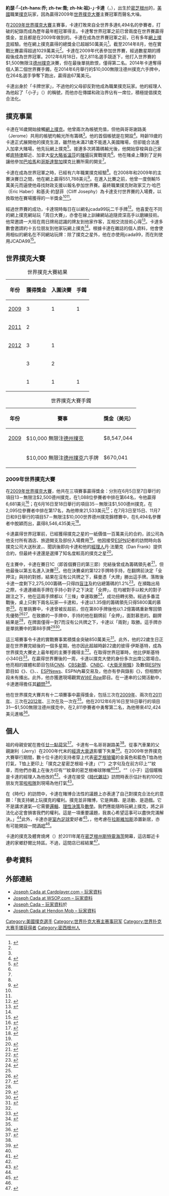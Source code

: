 {{noteTA
|1=zh-hans:乔; zh-hant:喬; zh-hk:祖
|2=zh-hans:杰夫; zh-hant:傑夫; zh-hk:謝夫
|3=zh-hans:摩托; zh-hant:摩托; zh-hk:摩打
|4=zh-hans:杰洛米; zh-hant:傑羅米; zh-hk:謝路美
|5=zh-hans:杰利; zh-hant:傑瑞; zh-hk:謝利
|6=zh-hans:密歇根; zh-hant:密西根; zh-hk:密芝根
|7=zh-hans:戈登; zh-hant:戈登; zh-hk:哥頓
|8=zh-hans:菲利普斯; zh-hant:菲力普斯; zh-hk:菲臘斯}}
{{Infobox poker player
|firstname=Joe  
|lastname=Cada<br>卡達
|nickname=jcada99 （網名）、<br>小子（''The Kid''）
|image=JoeCada.jpg
|caption=卡達贏得2009年世界撲克系列賽主賽冠軍。
|hometown=[[密芝根州|密芝根州]]舒爾比特設鎮區
|birth_date = {{birth date and age|1987|11|18}}
|birth_place =
|wsop bracelet count=2
|wsop final tables=5
|wsop money finishes=12
|wsop main event best finish rank=冠軍
|wsop main event best finish year=2009
|multi-year wsop winner=
|ept titles=沒有
|ept final tables=沒有
|ept money finishes=1
|last updated=2014年7月15日
}}

'''約瑟·「-{zh-hans:乔; zh-tw:喬; zh-hk:祖}-」·卡達'''（{{lang-en|Joseph "Joe" Cada}}，{{bd|1987年|11月18日}}），出生於[[密芝根州|密芝根州]]的{{link-en|舒爾比特設鎮區|Shelby Charter Township, Michigan}}，[[美國|美國]]職業[[撲克|撲克]]玩家，因為贏得2009年[[世界撲克大賽|世界撲克大賽]]主賽冠軍而聲名大噪。

在[[2009年世界撲克大賽|2009年世界撲克大賽]]主賽事，卡達打敗來自全世界多達6,494名的參賽者，打破{{link-en|彼得·伊斯基特|Peter Eastgate}}的紀錄而成為歷年最年輕冠軍得主。卡達奪世界冠軍之前已曾兩度在世界賽贏得獎金，並且都是在2009年做到的。卡達在成為世界賽冠軍之前，已有多年[[網上撲克|網上撲克]]經驗。他在網上撲克贏得的總獎金已超越50萬美元<ref>{{Cite web |url=http://www.pocketfives.com/profiles/jcada99 |title=Pocketfives.com: 約瑟·卡達資料 |access-date=2015-04-23 |archive-url=https://web.archive.org/web/20100620033417/http://www.pocketfives.com/profiles/jcada99/ |archive-date=2010-06-20 |dead-url=yes }}</ref>。截至2014年8月，他在實戰比賽贏得超過1029萬美元<ref name=JCthm/>。卡達在2009年代表{{link-en|撲克之星團隊|Team PokerStars}}參加世界賽，經過數星期的搏殺後成為世界冠軍。2012年6月18日，在2,811名選手競逐下，他打入世界賽的$1,500無限注[[德州撲克|德州撲克]]決賽，但在最後單挑飲恨，僅得第二名。2014年卡達奪得個人第二個世界賽手鐲，在2014年6月舉行的$10,000無限注德州撲克六手牌中，在264名選手爭奪下跑出，贏得逾67萬美元。

卡達出身於「卡牌世家」，不過他的父母卻反對他成為職業撲克玩家。他的經理人為他起了「小子」（{{lang|en|The Kid}}）的稱號，而他亦在傳媒和政治界佔有一席位，積極提倡撲克合法化。

== 撲克事業 ==
卡達在16歲開始接觸[[網上撲克|網上撲克]]。他曾兩次為帳號充值，但他與哥哥謝路美（Jerome）共用的帳號均輸光所有籌碼<ref name=Sir/>。他的首個帳號是在{{link-en|PartyPoker|PartyPoker}}開設<ref>{{cite web|url=http://www.bluffmagazine.com/magazine/The-November-Nine-Viewer%27s-Guide-Bluff-Staff-1801.htm|title=The November Nine Viewer's Guide|accessdate=2009-11-11|date=September 2009|work={{link-en|Bluff Magazine|Bluff Magazine}}|deadurl=yes|archiveurl=https://web.archive.org/web/20091101053238/http://www.bluffmagazine.com/magazine/The-November-Nine-Viewer%27s-Guide-Bluff-Staff-1801.htm|archivedate=2009-11-01}}</ref>。時齡19歲的卡達正式展開他的撲克生涯，雖然他未滿21歲不能進入美國賭場，但卻能合法進入加拿大賭場，他先玩網上撲克<ref name=Lfarieatp>{{cite web|url=http://docs.newsbank.com/openurl?ctx_ver=z39.88-2004&rft_id=info:sid/iw.newsbank.com:NewsBank:USTB&rft_val_format=info:ofi/fmt:kev:mtx:ctx&rft_dat=12BE5ACAF7B035D8&svc_dat=InfoWeb:aggregated5&req_dat=0D0CB579A3BDA420|title=Long-shot finalists are richer in experience and their pockets|accessdate=2009-11-12|date=2009-11-09|work=[[今日美國|今日美國]]|author=Mihoces, Gary|page=7C}}</ref>。接連多次將籌碼輸光後，他開始穿梭與自己家鄉[[底特律|底特律]]鄰近、加拿大[[溫莎_(安大略省)|安大略省溫莎]]的[[賭場|賭場]]玩實戰撲克<ref name=Sir/>。他在賭桌上賺到了足夠讓他參加[[巴哈馬|巴哈馬]]和[[哥斯達黎加|哥斯達黎加]]撲克比賽所需的開支<ref name=Lfarieatp/>。

卡達在成為世界冠軍之時，已經有六年職業撲克經驗<ref name=JCPNC/>。在2008年和2009年的主賽決賽日之間，他在網上贏得551,788美元<ref name=GHAH>{{cite web|url=http://docs.newsbank.com/openurl?ctx_ver=z39.88-2004&rft_id=info:sid/iw.newsbank.com:NewsBank:DTNB&rft_val_format=info:ofi/fmt:kev:mtx:ctx&rft_dat=12BC61402F8A6900&svc_dat=InfoWeb:aggregated5&req_dat=0D0CB579A3BDA420|title=Give Him A Hand|accessdate=2009-11-12|date=2009-11-04|work={{link-en|底特律新聞|Detroit News}}|author=Twentyman, Tim|page=1B}}</ref>。在進入比賽之前，他曾一度倒輸15萬美元而逼使他尋找財政支援以報名參加世界賽。最終職業撲克財政家艾力·哈巴（Eric Haber）和基夫·約瑟菲（Cliff Josephy）為卡達支付世界賽的入場費，以換取他在賽場獲得的一半獎金<ref name=GHAH/><ref name=2wWSoP$M/>。

經過世界賽的成功，卡達現時每日在{{link-en|撲克之星|PokerStars}}以網名jcada99玩二千手牌<ref name="newsbank">{{cite web|url=http://docs.newsbank.com/openurl?ctx_ver=z39.88-2004&rft_id=info:sid/iw.newsbank.com:NewsBank:SBUB&rft_val_format=info:ofi/fmt:kev:mtx:ctx&rft_dat=12BA636548C8A070&svc_dat=InfoWeb:aggregated5&req_dat=0D0CB579A3BDA420|title=One of a kind – Utica High grad makes way onto poker's biggest stage|accessdate=2009-11-11|date=2009-07-29|work=Shelby-Utica News|author=Davis, Christian|pages=12A, 14A}}</ref>。他喜愛在不同的網上撲克網站玩「周日大賽」，亦會在線上訓練網站追隨資深高手以磨練技術。他常邀請一大班在周日牌局認識的牌友到他家作客，互相交流技術心得<ref name=TKrtmh>{{cite web|url=http://sports.espn.go.com/espn/poker/columns/story?columnist=feldman_andrew&id=4588287|title="The Kid" ready to make history|accessdate=2010-02-08|date=2009-10-24|publisher=[[ESPN|ESPN]]|author=Feldman, Andrew|archive-date=2014-04-09|archive-url=https://web.archive.org/web/20140409082924/http://sports.espn.go.com/espn/poker/columns/story?columnist=feldman_andrew&id=4588287|dead-url=no}}</ref>。卡達多數會邀請約十五位朋友到他家玩網上撲克<ref name=GHAH/>。根據卡達在''{{link-en|CardPlayer|CardPlayer}}''雜誌的個人資料，他會使用相似的網名在不同網站玩牌：除了撲克之星外，他在{{link-en|Full Tilt Poker|Full Tilt Poker}}亦使用jcada99，而在{{link-en|Absolute Poker}}則使用JCADA99<ref>{{cite web|url=http://www.cardplayer.com/poker-players/123919-joseph-cada|title=Joseph Cada: Overview|accessdate=2010-02-08|work=CardPlayer|archive-date=2021-01-17|archive-url=https://web.archive.org/web/20210117190539/https://www.cardplayer.com/poker-players/123919-joseph-cada|dead-url=no}}</ref>。

==世界撲克大賽==

{| class="wikitable"
|-
|+ 世界撲克大賽結果
|-
!年份
!獲得獎金
!入圍決賽
!手鐲
|-
|[[2009年世界撲克大賽|2009]]
|3
|1
|1
|-
|[[2011年世界撲克大賽|2011]]
|2
|
|
|-
|[[2012年世界撲克大賽|2012]]
|3
|1
|
|-
|{{link-en|2013年世界撲克大賽|2013 WSOP|2013}}
|3
|2
|
|-
|{{link-en|2014年世界撲克大賽|2014 WSOP|2014}}
|1
|1
|1
|}

{| class="wikitable"
|-
|+ 世界撲克大賽手鐲
|-
!年份
!賽事
!獎金（美元）
|-
|[[2009年世界撲克大賽|2009]]
|$10,000 無限注[[德州撲克|德州撲克]]
|$8,547,044
|-
|{{link-en|2014年世界撲克大賽|2014 WSOP|2014}}
|$10,000 無限注[[德州撲克|德州撲克]]六手牌
|$670,041
|}

===2009年世界撲克大賽===
在[[2009年世界撲克大賽|2009年世界撲克大賽]]，他共在三項賽事贏得獎金：分別在6月5日至7日舉行的項目13－無限注$2,500德州撲克，在1,088位參賽者中排在第64名，令他贏得6,681美元<ref>{{cite web|url=http://www.wsop.com/tourney/tournament-results.asp?tid=7238&grid=607|title=40th Annual WSOP No-Limit Holdem (Event 13)|accessdate=2009-11-11|date=2009-06-07|publisher=Harrah's License Company, LLC.|archive-date=2009-11-14|archive-url=https://web.archive.org/web/20091114095620/http://www.wsop.com/tourney/tournament-results.asp?tid=7238&grid=607|dead-url=no}}</ref>；在6月16日至18日舉行的項目35－無限注$1,500德州撲克，在2,095位參賽者中排在第17名，為他帶來21,533美元<ref>{{cite web|url=http://www.wsop.com/tourney/tournament-results.asp?tid=7259&grid=607|title=40th Annual WSOP No-Limit Holdem (Event 34)|accessdate=2009-11-11|date=2009-06-18|publisher=Harrah's License Company, LLC.|archive-date=2009-11-16|archive-url=https://web.archive.org/web/20091116125419/http://www.wsop.com/tourney/tournament-results.asp?tid=7259&grid=607|dead-url=no}}</ref>；在7月3日至15日、11月7日和9日舉行的項目57－無限注$10,000世界德州撲克錦標賽中，在6,494名參賽者中脫穎而出，贏得8,546,435美元<ref>{{cite web|url=http://www.wsop.com/tourney/tournament-results.asp?tid=7283&grid=607|title=40th Annual WSOP World Championship NL Texas Hold'em (Event 57)-Results|accessdate=2009-11-11|date=2009-11-09|publisher=Harrah's License Company, LLC.|archive-date=2010-04-04|archive-url=https://web.archive.org/web/20100404034107/http://www.wsop.com/tourney/tournament-results.asp?grid=607&tid=7283|dead-url=no}}</ref>。

卡達贏得世界冠軍前，已經獲得撲克之星的一紙價值一百萬美元的合約，該公司為他支付所有酒店、旅遊開支及部份入場費用<ref name=GHAH/>。他因接受[[ESPN|ESPN]]記者{{link-en|菲爾·哥頓|Phil Gordon}}的訪問時向各撲克公司大送秋波，{{link-en|UltimateBet|UltimateBet}}、{{link-en|PokerHost|PokerHost}}聞訊後即向卡達和他的[[經理人|經理人]]丹·法蘭克（Dan Frank）提供合約，但最終卡達還是選擇了知名度較高的撲克之星<ref>{{cite web|url=http://www.pokernewsdaily.com/joe-cada-turns-down-pokerhost-ultimate-bet-to-sign-with-pokerstars-4561/|title=Joe Cada Turns Down PokerHost, Ultimate Bet to Sign with PokerStars|accessdate=2010-02-08|date=2009-08-29|work={{link-en|Poker News Daily|Poker News Daily}}|author=Cypra, Dan|archive-url=https://web.archive.org/web/20110927164136/http://www.pokernewsdaily.com/joe-cada-turns-down-pokerhost-ultimate-bet-to-sign-with-pokerstars-4561/|archive-date=2011-09-27|dead-url=yes}}</ref>。

在主賽中，卡達在賽日1C（即首個賽日的第三節）完結後曾成為籌碼領先者<ref name=JCPPP>{{cite web|url=http://www.pokernewsdaily.com/joe-cada-poker-player-profile-3437/|title=Joe Cada – Poker 玩家資料|accessdate=2010-02-08|date=2009-11-05|work={{link-en|Poker News Daily|Poker News Daily}}|author=Cypra, Dan|archive-date=2021-01-26|archive-url=https://web.archive.org/web/20210126015508/https://www.pokernewsdaily.com/joe-cada-poker-player-profile-3437/|dead-url=no}}</ref>，但他最後以第五名進入決賽<ref>{{cite web|url=http://www.cardplayer.com/poker-news/7928-wsop-main-event-episode-crowns-winner-tonight-on-espn|title=WSOP Main Event Episode Crowns Winner Tonight on ESPN Tune In at 9 P.M. ET|accessdate=2009-11-11|date=2009-11-10|work={{link-en|CardPlayer|CardPlayer}}|author=Arnett, Kristy|archive-date=2019-09-17|archive-url=https://web.archive.org/web/20190917145739/https://www.cardplayer.com/poker-news/7928-wsop-main-event-episode-crowns-winner-tonight-on-espn|dead-url=no}}</ref>。他在決賽桌的第122手牌時手持{{cards|Ad|Jc}}，在翻牌前決定「全押注」與持{{cards|Ac|Kh}}的{{link-en|謝夫·蘇曼|Jeff Shulman}}對撼，結果在沒有公共牌之下，蘇曼憑「大牌」勝出這手牌。落敗後卡達一度剩下2,275,000籌碼—只得四[[盲注|盲注]]及約佔總籌碼的1.2%<ref>{{cite web|url=http://www.wsop.com/tourney/updates.asp?tid=7283&grid=607&dayof=1218&curpage=10|title=2009 40th Annual WSOP – World Championship NL Texas Hold'em (Event 57)|date=2009-11-07|publisher=The official site of the WSOP, WSOP.com|accessdate=2009-11-18|archive-date=2009-11-11|archive-url=https://web.archive.org/web/20091111084027/http://www.wsop.com/tourney/updates.asp?tid=7283&grid=607&dayof=1218&curpage=10|dead-url=no}}</ref>。在瀕臨出局之際，卡達連續兩手牌在手持小對子之下決定「全押」，在均被對手以較大的對子跟注之下，他在這兩手牌都以「三條」幸運取勝<ref>{{cite web|url=http://pokerworks.com/poker-news/2009/11/08/2009-wsop-main-event-down-to-two-cada-and-moon.html|title=2009 WSOP Main Event Final Table: Moon and Cada Set for Final Showdown|accessdate=2010-05-02|date=2009-11-08|archive-url=https://web.archive.org/web/20100306170958/http://pokerworks.com/poker-news/2009/11/08/2009-wsop-main-event-down-to-two-cada-and-moon.html|archive-date=2010-03-06|dead-url=yes}}</ref>，成功扭轉劣勢。經過多番混戰後，桌上只剩下兩名玩家—卡達和{{link-en|達爾文·慕恩|Darvin Moon}}，卡達以1.35億的籌碼領先只得5800萬的慕恩<ref name=JCPPP/>。在單挑賽中，卡達曾被反超前，但在第80手牌後他以1.2億籌碼重新奪回領先優勢<ref name="last hand">{{cite web|url=http://www.wsop.com/tourney/updates.asp?rr=3&grid=607&tid=7283|title=40th Annual WSOP World Championship NL Texas Hold'em (Event 57)-Tournament Updates|accessdate=2009-11-11|date=2009-11-09|publisher=Harrah's License Company, LLC.|archive-date=2009-11-04|archive-url=https://web.archive.org/web/20091104021041/http://wsop.com/tourney/updates.asp?rr=3&grid=607&tid=7283|dead-url=no}}</ref><ref>{{cite web|url=http://sports.espn.go.com/espn/poker/columns/story?columnist=feldman_andrew&id=4643459|title=Joe Cada cashes in|accessdate=2010-02-08|date=2009-11-11|publisher=[[ESPN|ESPN]]|author=Feldman, Andrew|archive-date=2015-04-02|archive-url=https://web.archive.org/web/20150402164008/http://sports.espn.go.com/espn/poker/columns/story?columnist=feldman_andrew&id=4643459|dead-url=no}}</ref>。在致勝的一手牌中，手持{{cards|9c|9d}}的他在翻牌前「全押」，面對慕恩的{{cards|Qd|Jd}}。翻牌結果是{{cards|8c|2C|7s|Kh|7c}}<ref name="last hand" />，在牌面僅得一對7而沒有公共牌之下，卡達以「兩對」取勝。這手牌亦是單挑賽中的第88手牌<ref>{{cite web|url=http://news.bluffmagazine.com/wsop-joe-cada-wins-2009-wsop-main-event-7954/|title=WSOP: Joe Cada Wins 2009 WSOP Main Event|accessdate=2009-11-11|date=2009-11-10|work={{link-en|Bluff Magazine|Bluff Magazine}}|author=Bradley, Lance|deadurl=yes|archiveurl=https://web.archive.org/web/20110708074822/http://news.bluffmagazine.com/wsop-joe-cada-wins-2009-wsop-main-event-7954/|archivedate=2011-07-08}}</ref><ref>{{cite web|url=http://www.cardplayer.com/poker-news/7925-joseph-cada-wins-2009-world-series-of-poker-main-event|title=Joseph Cada Wins 2009WSOP Main Event: Cada Earns $8,546,435, Moon Takes Home $5,182,601|accessdate=2009-11-11|date=2009-11-10|work={{link-en|CardPlayer|CardPlayer}}|author=Rodriguez, Julio|archive-date=2021-04-10|archive-url=https://web.archive.org/web/20210410191347/https://www.cardplayer.com/poker-news/7925-joseph-cada-wins-2009-world-series-of-poker-main-event|dead-url=no}}</ref>。

這三場賽事令卡達的實戰賽事累積獎金突破850萬美元<ref name=JCthm>{{cite web|url=http://pokerdb.thehendonmob.com/player.php?a=s&n=129427|title=Joe Cada|accessdate=2009-11-11|publisher=TheHendonMob.com|archive-url=https://web.archive.org/web/20091117085059/http://pokerdb.thehendonmob.com/player.php?a=s&n=129427|archive-date=2009-11-17|dead-url=yes}}</ref>。此外，他的22歲生日正是在世界賽完結後的一個多星期，他亦因此超越時齡22歲的彼得·伊斯基特，成為世界撲克大賽史上最年輕的主賽手鐲得主<ref name=JCPNC/>。在取得世界冠軍時，他比伊斯基特小340日<ref>{{cite web|url=http://docs.newsbank.com/openurl?ctx_ver=z39.88-2004&rft_id=info:sid/iw.newsbank.com:NewsBank:NWDB&rft_val_format=info:ofi/fmt:kev:mtx:ctx&rft_dat=12BDF817DE6E67C0&svc_dat=InfoWeb:aggregated5&req_dat=0D0CB579A3BDA420|title=Briefs|accessdate=2009-11-12|date=2009-11-09|page=A41|work=[[Newsday|Newsday]]}}</ref>。在贏得世界賽後的一周，卡達以撲克大使的身份多次出席公眾場合。他亮相的媒體和節目包括[[CNN|CNN]]、[[CBS新聞|CBS新聞]]、[[CNBC|CNBC]]、《[[大衛牙擦騷|大衛牙擦騷]]》及數個[[ESPN|ESPN]]節目如《{{link-en|第一炮|ESPN First Take}}》、《{{link-en|范佩特騷|The Scott Van Pelt Show}}》、{{link-en|ESPNU|ESPNU}}、[[ESPNews|ESPNews]]、ESPN內幕交易及{{link-en|ESPN.com|ESPN.com}}，他亦有參與錄影《{{link-en|體育中心|SportsCenter}}》，但相關片段未有播出。此外，他亦獲邀現場觀賞''[[WWE_Raw|WWE Raw]]''節目。在一連串的公開活動中，卡達邀得{{link-en|丹尼士·菲臘斯|Dennis Phillips (poker player)}}擔任其[[顧問|顧問]]<ref>{{cite web|url=http://sports.espn.go.com/espn/poker/columns/story?columnist=wise_gary&id=4674907|title=What a week for Joe Cada|accessdate=2010-02-08|date=2009-11-20|publisher=[[ESPN|ESPN]]|author=Wise, Gary|archive-date=2013-12-09|archive-url=https://web.archive.org/web/20131209203444/http://sports.espn.go.com/espn/poker/columns/story?columnist=wise_gary&id=4674907|dead-url=no}}</ref>。

他在世界撲克大賽共有十二項賽事中贏得獎金，包括三次在[[2009年世界撲克大賽|2009年]]、兩次在[[2011年世界撲克大賽|2011年]]、三次在[[2012年世界撲克大賽|2012年]]、三次在{{link-en|2013年世界撲克大賽|2013 WSOP|2013年}}及一次在{{link-en|2014年世界撲克大賽|2014 WSOP|2014年}}<ref name=JCthm/>。他在2012年6月16日至18日舉行的項目31—$1,500無限注德州撲克中，在2,811參賽者中勇奪第二名，為他帶來412,424美元進帳<ref>{{cite web|url=http://www.wsop.com/tournaments/results.asp?rr=5&grid=887&tid=12131&dayof=|title=43rd Annual WSOP: Saturday, June 16, 2012 to Monday, June 18, 2012: Event #31: No-Limit Hold'em|accessdate=2012-06-19|date=2012-06-18|publisher=[[世界撲克大賽|世界撲克大賽]]|archive-date=2012-07-02|archive-url=https://web.archive.org/web/20120702094714/http://www.wsop.com/tournaments/results.asp?rr=5&grid=887&tid=12131&dayof=|dead-url=no}}</ref>。

== 個人 ==
祖的母親安妮在{{link-en|摩打城賭場|MotorCity Casino}}擔任[[廿一點|廿一點]][[荷官|荷官]]<ref name=Sir>{{cite web|url=http://docs.newsbank.com/openurl?ctx_ver=z39.88-2004&rft_id=info:sid/iw.newsbank.com:NewsBank:DTNB&rft_val_format=info:ofi/fmt:kev:mtx:ctx&rft_dat=129B6A6FAA0AD910&svc_dat=InfoWeb:aggregated5&req_dat=0D0CB579A3BDA420|title=Striking it rich|accessdate=2009-11-11|date=2009-07-17|work={{link-en|底特律新聞|Detroit News}}|author=Twentyman, Tim|page=1A}}</ref>。卡達有一名哥哥謝路美<ref name=Sir/>。從事汽車業的父親謝利（Jerry）在2000年代末的[[經濟大衰退|經濟大衰退]]影響下失業<ref name=2wWSoP$M>{{cite web|url=http://docs.newsbank.com/openurl?ctx_ver=z39.88-2004&rft_id=info:sid/iw.newsbank.com:NewsBank:USTB&rft_val_format=info:ofi/fmt:kev:mtx:ctx&rft_dat=12BECC3D8B2A1010&svc_dat=InfoWeb:aggregated5&req_dat=0D0CB579A3BDA420|title=21-year-old wins WSOP, $8.5 million|accessdate=2009-11-12|date=2009-11-10|work=[[今日美國|今日美國]]|author=Mihoces, Gary|page=1A}}</ref>。在2009年世界撲克大賽舉行期間，數十位卡達的支持者穿上代表[[密歇根大學狼獾隊|密芝根狼獾]]的金黃色和藍色T恤為他打氣，T恤上更印上「撲克之星密芝根祖·卡達」（“{{lang|en|PokerStars Michigan Joe Cada}}”）之字句及在前方印上“{{lang|en|The Kid}}”紋章，而他們亦戴上在後方印有“{{lang|en|The Kid}}”紋章的密芝根棒球隊帽<ref name=Lfarieatp/><ref>{{cite web|url=http://www.bluffmagazine.com/videos/index.asp?curPage=1&videocatid=0&videoid=1123|title=Joseph Cada Fans: Lacey finds a few of the Joseph Cada Fans before the heads up gets started|accessdate=2009-11-11|date=2009-11-07|work={{link-en|Bluff Magazine|Bluff Magazine}}|deadurl=yes|archiveurl=https://archive.is/20120721183156/http://www.bluffmagazine.com/videos/index.asp?curPage=1&videocatid=0&videoid=1123|archivedate=2012-07-21}}</ref>。“{{lang|en|The Kid}}”（小子）這個暱稱是卡達的經理人為他改的<ref name=TKrtmh/>。卡達在接受《[[時代雜誌|時代雜誌]]》訪問時表示估計有約100位朋友充當[[啦啦隊|啦啦隊]]到現場為他打氣<ref name=JCPNC>{{cite news|url=http://www.time.com/time/world/article/0,8599,1937413,00.html|title=Joe Cada, Poker's New Champion|accessdate=2009-11-12|date=2009-11-11|work=[[時代雜誌|時代雜誌]]|author=Villano, Matt|archive-date=2009-11-13|archive-url=https://web.archive.org/web/20091113023340/http://www.time.com/time/world/article/0,8599,1937413,00.html|dead-url=yes}}</ref>。

在《時代》的訪問中，卡達在賭博合法性的議題上亦表達了自己對撲克合法化的意願：「我支持網上玩撲克的權利。撲克並非賭博，它是興趣、是活動、是遊戲。它不是講求運氣—它需要[[邏輯|邏輯]]、[[理性決策|理性決策]]及[[數學|數學]]。我們應能隨時玩網上撲克，將之非法化必定會損害我們的權利。這是一項重要議題，我衷心希望這事可以盡快完滿解決。」<ref name=JCPNC/>此外，卡達亦是[[室內足球|室內足球]]愛好者<ref>{{cite web|url=http://docs.newsbank.com/openurl?ctx_ver=z39.88-2004&rft_id=info:sid/iw.newsbank.com:NewsBank:USTB&rft_val_format=info:ofi/fmt:kev:mtx:ctx&rft_dat=12BECC3D8A261D30&svc_dat=InfoWeb:aggregated5&req_dat=0D0CB579A3BDA420|title=Family, friends in awe of Mich. poker phenom|accessdate=2009-11-12|date=2009-11-10|publisher=[[今日美國|今日美國]]|author=Wilkins, Korie and Tammy Stables Battaglia}}</ref>。{{Asof|2009}}，他考慮在[[拉斯維加斯|拉斯維加斯]]添置新居，亦有可能開設一間[[酒吧|酒吧]]<ref name=GHAH/>。

卡達的撲克及體育燒烤（{{lang|en|''Cada's Poker & Sports Grill''}}）於2011年尾在[[斯特靈海茨_(密西根州)|密芝根州斯特靈海茨]]開幕，這店鄰近卡達的家鄉舒爾比特區。不過，這間店已經結業<ref>{{Cite web |url=http://www.yellowpages.com/sterling-heights-mi/mip/cadas-poker-sports-grill-467910065 |title=YP:Cada's Poker & Sports Grill |access-date=2015-04-23 |archive-url=https://web.archive.org/web/20150517010916/http://www.yellowpages.com/sterling-heights-mi/mip/cadas-poker-sports-grill-467910065 |archive-date=2015-05-17 |dead-url=yes }}</ref>。

== 參考資料==
{{reflist|35em}}

== 外部連結 ==
* [http://www.cardplayer.com/poker-players/123919-joseph-cada Joseph Cada at Cardplayer.com – 玩家資料] {{Wayback|url=http://www.cardplayer.com/poker-players/123919-joseph-cada |date=20210117190539 }}
* [http://www.wsop.com/players/playerprofile.asp?playerid=61471 Joseph Cada at WSOP.com – 玩家資料] {{Wayback|url=http://www.wsop.com/players/playerprofile.asp?playerid=61471 |date=20170101073949 }}
* [https://web.archive.org/web/20110720224201/http://www.bluffmagazine.com/players/joe-cada/61471/player-profile.asp Joseph Cada – 玩家資料]於''{{link-en|Bluff Magazine|Bluff Magazine}}''
* [http://pokerdb.thehendonmob.com/player.php?a=r&n=129427 Joseph Cada at Hendon Mob – 玩家資料] {{Wayback|url=http://pokerdb.thehendonmob.com/player.php?a=r&n=129427 |date=20210428073215 }}
{{World_Series_of_Poker_winners}}
{{DEFAULTSORT:Cada, Joseph}}

[[Category:美國撲克選手|Category:美國撲克選手]]
[[Category:世界扑克大赛主赛事冠军|Category:世界扑克大赛主赛事冠军]]
[[Category:世界扑克大赛手镯获得者|Category:世界扑克大赛手镯获得者]]
[[Category:密西根州人|Category:密西根州人]]